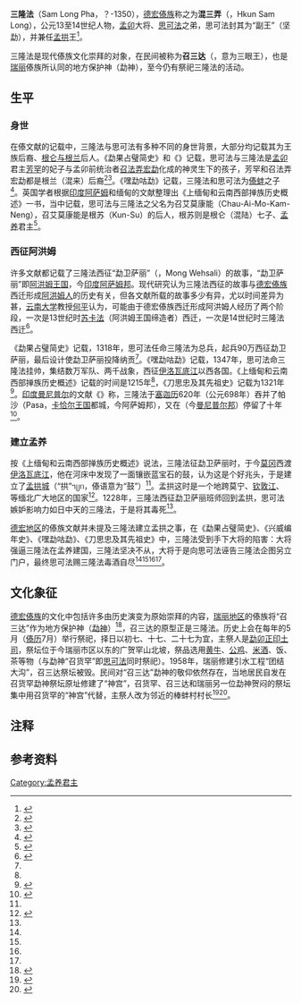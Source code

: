 '''三隆法'''（Sam Long Pha，？-1350），[[德宏傣族|德宏傣族]]称之为'''混三弄'''（{{lang-tdd|ᥑᥧᥢᥴ ᥔᥣᥛᥴ ᥘᥨᥒᥴ}}，Hkun Sam Long），公元13至14世纪人物，[[孟卯|孟卯]]大将、[[思可法|思可法]]之弟，思可法封其为“副王”（坚勐），并兼任[[孟拱_(古国)|孟拱]]王<ref>{{cite book |author=杨永生 主编 |chapter=思汉法王——思可法 |title=勐卯弄傣文史籍译注 |location=芒市 |publisher=德宏民族出版社 |date=2009 |isbn=978-7-80750-186-2 }}</ref>{{rp|165}}。

三隆法是现代傣族文化崇拜的对象，在民间被称为'''召三达'''（{{lang-tdd|ᥓᥝᥲ ᥔᥣᥛᥴ ᥖᥣ}}，意为三眼王），也是[[瑞丽市|瑞丽]]傣族所认同的地方保护神（勐神），至今仍有祭祀三隆法的活动。

==生平==

===身世===

在傣文献的记载中，三隆法与思可法有多种不同的身世背景，大部分均记载其为王族后裔、[[根仑与根兰|根仑与根兰]]后人。《勐果占璧简史》和《{{le|兴威编年史|Hsenwi Yazawin}}》记载，思可法与三隆法是[[孟卯|孟卯]]君主[[芳罕|芳罕]]的妃子与孟卯前统治者[[混顿|召法弄宏勐]]化成的神灵生下的孩子，芳罕和召法弄宏勐都是根兰（混来）后裔<ref name="勐果占璧简史">{{cite book |author1=佚名 著 |author2=龚肃政 译 |author3=杨永生 注 |chapter=银云瑞雾的勐果占璧简史 |title=勐果占璧及勐卯古代诸王史 |location=[[昆明市|昆明]] |publisher=[[云南民族出版社|云南民族出版社]] |date=1988 |pages=1-51 |isbn=7-5367-0352-X }}</ref>{{rp|33-37}}<ref name="James George Scott">{{cite journal |author={{le|詹姆斯·乔治·斯科特|James George Scott|Sir James George Scott}} |title=Hsenwi State Chronicle |url=https://www.burmalibrary.org/en/hhsenwi-state-chronicle |journal=[[卫报|The Guardian]] |publisher=Online Burma/Myanmar Library |date=1967 |access-date=2020-10-01 |archive-date=2021-06-14 |archive-url=https://web.archive.org/web/20210614084011/https://www.burmalibrary.org/en/hhsenwi-state-chronicle |dead-url=no }}</ref>。《嘿勐咕勐》记载，三隆法和思可法为[[傣蚌|傣蚌]]之子<ref name="嘿勐咕勐">{{cite book |author1=[[召帕雅坦玛铁·卞章戛|召帕雅坦玛铁·卞章戛]] 著 |author2=龚肃政 译 |author3=杨永生 注 |chapter=嘿勐咕勐——勐卯古代诸王史|title=勐果占璧及勐卯古代诸王史 |location=[[昆明市|昆明]] |publisher=[[云南民族出版社|云南民族出版社]] |date=1988 |pages=52-171 |isbn=7-5367-0352-X }}</ref>{{rp|78}}。英国学者{{le|内伊·埃里亚斯|Ney Elias}}根据[[印度|印度]][[阿萨姆邦|阿萨姆]]和缅甸的文献整理出《上缅甸和云南西部掸族历史概述》一书，当中记载，思可法与三隆法之父名为召艾莫康能（Chau-Ai-Mo-Kam-Neng），召艾莫康能是根苏（Kun-Su）的后人，根苏则是根仑（混陆）七子、[[孟养|孟养]]君主<ref name="Ney Elias">{{cite book |author={{le|内伊·埃里亚斯|Ney Elias|N. Elias}} |title=Introductory Sketch of the History of the Shans in Upper Burma and Western Yunnan |location=[[加尔各答|Calcutta]] |publisher=Foreign Department Press |date=1876 }}</ref>{{rp|17}}。

===西征阿洪姆===

许多文献都记载了三隆法西征“勐卫萨丽”（{{lang-tdd|ᥛᥫᥒᥰ ᥝᥨᥭᥱ ᥔᥣᥱ ᥘᥤᥱ}}，Mong Wehsali）的故事，“勐卫萨丽”即[[阿洪姆王国|阿洪姆王国]]，今[[印度|印度]][[阿萨姆邦|阿萨姆邦]]。现代研究认为三隆法西征的故事与[[德宏傣族|德宏傣族]]西迁形成[[阿洪姆人|阿洪姆人]]的历史有关，但各文献所载的故事多少有异，尤以时间差异为甚，[[云南大学|云南大学]]教授[[何平_(1956年)|何平]]认为，可能由于德宏傣族西迁形成阿洪姆人经历了两个阶段，一次是13世纪时[[苏卡法|苏卡法]]（阿洪姆王国缔造者）西迁，一次是14世纪时三隆法西迁<ref>{{cite journal |author=[[何平_(1956年)|何平]] |title=德宏傣族的西迁与印度阿洪姆人的形成 |journal=云南社会科学 |issn=1000-8691 |date=2004 |issue=2 |page=76-81 |doi=10.3969/j.issn.1000-8691.2004.02.019 }}</ref>。

《勐果占璧简史》记载，1318年，思可法任命三隆法为总兵，起兵90万西征勐卫萨丽，最后设计使勐卫萨丽投降纳贡<ref name="勐果占璧简史"/>{{rp|48-49}}。《嘿勐咕勐》记载，1347年，思可法命三隆法挂帅，集结数万军队、两千战象，西征[[伊洛瓦底江|伊洛瓦底江]]以西各国。《上缅甸和云南西部掸族历史概述》记载的时间是1215年<ref name="Ney Elias"/>{{rp|40}}，《刀思忠及其先祖史》记载为1321年<ref name="刀思忠">{{cite book |author1=刀安禄 译 |author2=杨永生 注 |chapter=刀思忠及其先祖史 |title=德宏史志资料 第十一集 |location=[[芒市|芒市]] |publisher=[[德宏民族出版社|德宏民族出版社]] |date=1988 |isbn=7-80525-011-1 |pages=98-126 }}</ref>。[[印度|印度]][[曼尼普尔邦|曼尼普尔]]的文献《{{le|曼尼普尔诸王编年史|Cheitharol Kumbaba}}》称，三隆法于[[塞迦纪年|塞迦历]]620年（公元698年）吞并了帕沙（Pasa，[[卡恰尔王国|卡恰尔王国]]都城，今阿萨姆邦），又在{{le|康拉王宫|Kangla Palace|康拉}}（今[[曼尼普尔邦|曼尼普尔邦]]）停留了十年<ref>{{cite book |author=Saroj Nalini Arambam Parratt |title=The Court Chronicle Of The Kings Of Manipur: The Cheitharon Kumpapa |location=[[伦敦|London]] |publisher=[[劳特里奇|Routledge]] |date=2005 |isbn=0-203-44427-2 }}</ref>{{rp|29}}。

===建立孟养===

按《上缅甸和云南西部掸族历史概述》说法，三隆法征勐卫萨丽时，于今[[莫冈|莫冈]]西渡[[伊洛瓦底江|伊洛瓦底江]]，他在河床中发现了一面镶嵌蓝宝石的鼓，认为这是个好兆头，于是建立了[[孟养|孟拱城]]{{NoteTag|孟养和[[孟拱_(古国)|孟拱]]此时是同一个国家，1604年缅甸[[东吁王朝|东吁王朝]]攻灭孟养，部分王族去到孟拱建立新的孟拱国。}}（“拱”ᥐᥩᥒ，傣语意为“鼓”）<ref name="Ney Elias"/>{{rp|40}}。孟拱这时是一个地跨莫宁、[[钦敦江|钦敦江]]、{{le|坎底|Hkamti, Myanmar}}等缅北广大地区的国家<ref>{{cite book |author={{le|James George Scott|詹姆斯·乔治·斯科特|James George Scott}} |title=Gazetteer of Upper Burma and the Shan States |location=[[仰光|Rangoon]] |publisher=Government Printing, Burma |date=1900 }}</ref>{{rp|200}}。1228年，三隆法西征勐卫萨丽班师回到孟拱，思可法嫉妒影响力如日中天的三隆法，于是将其毒死<ref name="Ney Elias"/>{{rp|18}}。

[[德宏傣族景颇族自治州|德宏地区]]的傣族文献并未提及三隆法建立孟拱之事，在《勐果占璧简史》、《兴威编年史》、《嘿勐咕勐》、《刀思忠及其先祖史》中，三隆法受到手下大将的陷害：大将强逼三隆法在孟养建国，三隆法坚决不从，大将于是向思可法诬告三隆法企图另立门户，最终思可法赐三隆法毒酒自尽<ref name="勐果占璧简史"/>{{rp|49-50}}<ref name="James George Scott"/><ref name="刀思忠"/><ref name="嘿勐咕勐"/>{{rp|83-84}}。

==文化象征==

[[傣那|德宏傣族]]的文化中包括许多由历史演变为原始崇拜的内容，[[瑞丽市|瑞丽地区]]的傣族将“召三达”作为地方保护神（[[勐神|勐神]]）<ref>{{cite book |author1=张建章 主编 |author2=德宏州委统战部 德宏州史志办公室 合编 |title=德宏宗教——德宏傣族景颇族自治州宗教志 |location=[[芒市|芒市]] |publisher=[[德宏民族出版社|德宏民族出版社]] |date=1992 |isbn=7-80525-158-4 }}</ref>{{rp|94}}，召三达的原型正是三隆法。历史上会在每年的5月（[[傣历|傣历]]7月）举行祭祀，择日以初七、十七、二十七为宜，主祭人是[[勐卯土司|勐卯正印土司]]，祭坛位于今瑞丽市区以东的广贺罕山北坡，祭品选用[[家牛|黄牛]]、[[公鸡|公鸡]]、[[米酒|米酒]]、饭、茶等物（与勐神“召货罕”即[[思可法|思可法]]同时祭祀）。1958年，瑞丽修建引水工程“团结大沟”，召三达祭坛被毁。民间对“召三达”勐神的敬仰依然存在，当地居民自发在召货罕勐神祭坛原址修建了“神宫”，召货罕、召三达和瑞丽另一位勐神贺闷的祭坛集中用召货罕的“神宫”代替，主祭人改为邻近的棒蚌村村长<ref>{{cite journal |author=朱德普 |title=勐卯勐神内涵及与勐卯古国史事互证 |journal=思想战线 |issn=1001-778X |date=1994 |issue=6 |page=80-85 }}</ref><ref>{{cite book |author1=[[吕大吉|吕大吉]] [[何耀华|何耀华]] 总主编 |author2=张公瑾 曹成章 李国文 桑耀华 李道勇 杨朝辉 李坚尚 分册主编 |title=中国各民族原始宗教资料集成：傣族卷·哈尼族卷·景颇族卷·孟-高棉语族群体卷·普米族卷·珞巴族卷·阿昌族卷 |location=[[北京市|北京]] |publisher=[[中国社会科学出版社|中国社会科学出版社]] |date=1999 |isbn=7-5004-2068-4 }}</ref>{{rp|76-78}}。

==注释==
<references group="註" />

==参考资料==
{{reflist}}

{{傣掸诸邦君主}}

[[Category:孟养君主|Category:孟养君主]]